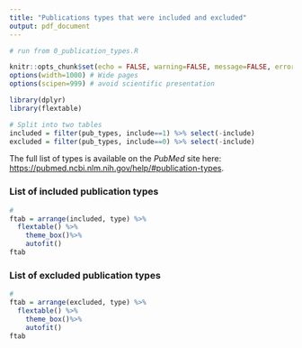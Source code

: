 ```yaml
---
title: "Publications types that were included and excluded"
output: pdf_document
---
```


```r
# run from 0_publication_types.R

knitr::opts_chunk$set(echo = FALSE, warning=FALSE, message=FALSE, error=FALSE, comment='', dpi=400)
options(width=1000) # Wide pages
options(scipen=999) # avoid scientific presentation

library(dplyr)
library(flextable)

# Split into two tables
included = filter(pub_types, include==1) %>% select(-include)
excluded = filter(pub_types, include==0) %>% select(-include)
```

The full list of types is available on the _PubMed_ site here: [https://pubmed.ncbi.nlm.nih.gov/help/#publication-types](https://pubmed.ncbi.nlm.nih.gov/help/#publication-types).

### List of included publication types

```r
#
ftab = arrange(included, type) %>%
  flextable() %>%
	theme_box()%>%
	autofit()
ftab
```

### List of excluded publication types

```r
#
ftab = arrange(excluded, type) %>%
  flextable() %>%
	theme_box()%>%
	autofit()
ftab
```

